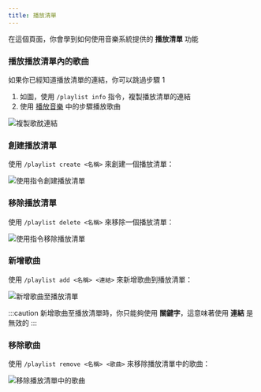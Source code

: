 ```yaml
---
title: 播放清單
---
```



在這個頁面，你會學到如何使用音樂系統提供的 **播放清單** 功能

### 播放播放清單內的歌曲

如果你已經知道播放清單的連結，你可以跳過步驟 1

1. 如圖，使用 `/playlist info` 指令，複製播放清單的連結
2. 使用 [播放音樂](/docs/features/music/play) 中的步驟播放歌曲

![複製歌酖連結](/img/docs/features/music/get-playlist-link.png)


### 創建播放清單

使用 `/playlist create <名稱>` 來創建一個播放清單：

![使用指令創建播放清單](/img/docs/features/music/create-playlist-using-command.png)

### 移除播放清單

使用 `/playlist delete <名稱>` 來移除一個播放清單：

![使用指令移除播放清單](/img/docs/features/music/delete-playlist-using-command.png)

### 新增歌曲

使用 `/playlist add <名稱> <連結>` 來新增歌曲到播放清單：

![新增歌曲至播放清單](/img/docs/features/music/add-song-to-playlist.png)

:::caution
新增歌曲至播放清單時，你只能夠使用 **關鍵字**，這意味著使用 **連結** 是無效的
:::

### 移除歌曲

使用 `/playlist remove <名稱> <歌曲>` 來移除播放清單中的歌曲：

![移除播放清單中的歌曲](/img/docs/features/music/remove-song-from-playlist.png)

<Adsense/>